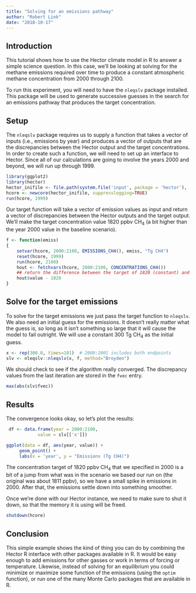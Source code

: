 ```yaml
---
title: "Solving for an emissions pathway"
author: "Robert Link"
date: "2018-10-17"
---
```


## Introduction

This tutorial shows how to use the Hector climate model in R to answer a simple science 
question.  In this case, we'll be looking at solving for the methane emissions required 
over time to produce a constant atmospheric methane concentration from 2000 through 2100.

To run this experiment, you will need to have the `nleqslv` package installed. This package
will be used to generate successive guesses in the search for an emissions pathway that produces
the target concentration.

## Setup

The `nleqslv` package requires us to supply a function that takes a vector of inputs (i.e., 
emissions by year) and produces a vector of outputs that are the discrepancies between the 
Hector output and the target concentrations.  In order to create such a function, we will need to 
set up an interface to Hector.  Since all of our calculations are going to involve the years 2000
and beyond, we will run up through 1999.

```r
library(ggplot2)
library(hector)
hector_inifile <- file.path(system.file('input', package = 'hector'), 'hector_ssp245.ini')
hcore <- newcore(hector_inifile, suppresslogging=TRUE)
run(hcore, 1999)
```

Our target function will take a vector of emission values as input and return a vector of 
discrepancies between the Hector outputs and the target output.  We'll make the target concentration
value 1820 ppbv CH$_4$ (a bit higher than the year 2000 value in the baseline scenario).

```r
f <- function(emiss)
{
    setvar(hcore, 2000:2100, EMISSIONS_CH4(), emiss, "Tg CH4")
    reset(hcore, 1999)
    run(hcore, 2100)
    hout <- fetchvars(hcore, 2000:2100, CONCENTRATIONS_CH4())
    ## return the difference between the target of 1820 (constant) and the actual
    hout$value - 1820
}
```

## Solve for the target emissions

To solve for the target emissions we just pass the target function to `nleqslv`.  We also need an initial guess
for the emissions.  It doesn't really matter what the guess is, so long as it isn't something so large that it 
will cause the model to fail outright.  We will use a constant 300 Tg CH$_4$ as the initial guess.

```r
x <- rep(300.0, times=101)  # 2000:2001 includes both endpoints
slv <- nleqslv::nleqslv(x, f, method="Broyden")
```

We should check to see if the algorithm really converged.  The discrepancy values from the last iteration
are stored in the `fvec` entry.

```r
max(abs(slv$fvec))
```

## Results

The convergence looks okay, so let's plot the results:

```r
 df <- data.frame(year = 2000:2100,
            value = slv[['x']])

ggplot(data = df, aes(year, value)) +
     geom_point() +
     labs(x = 'year', y = "Emissions (Tg CH4)")
```

The concentration target of 1820 ppbv CH$_4$ that we specified in 2000 is a bit of a jump from what was in the 
scenario we based our run on (the original was about 1811 ppbv), so we have a small spike in emissions in 2000.  After
that, the emissions settle down into something smoother.

Once we're done with our Hector instance, we need to make sure to shut it down, so that the memory it is using 
will be freed.

```r
shutdown(hcore)
```

## Conclusion

This simple example shows the kind of thing you can do by combining the Hector R interface with other packages
available in R.  It would be easy enough to add emissions for other gasses or work in terms of forcing or temperature.
Likewise, instead of solving for an equilibrium you could minimize or maximize some function of the emissions (using the
`optim` function), or run one of the many Monte Carlo packages that are available in R.
